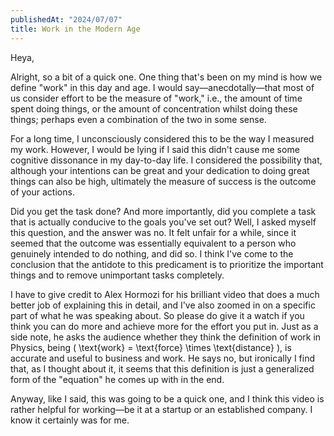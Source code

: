 ```yaml
---
publishedAt: "2024/07/07"
title: Work in the Modern Age
---
```


Heya,

Alright, so a bit of a quick one. One thing that's been on my mind is how we define "work" in this day and age. I would say—anecdotally—that most of us consider effort to be the measure of "work," i.e., the amount of time spent doing things, or the amount of concentration whilst doing these things; perhaps even a combination of the two in some sense.

For a long time, I unconsciously considered this to be the way I measured my work. However, I would be lying if I said this didn't cause me some cognitive dissonance in my day-to-day life. I considered the possibility that, although your intentions can be great and your dedication to doing great things can also be high, ultimately the measure of success is the outcome of your actions.

Did you get the task done? And more importantly, did you complete a task that is actually conducive to the goals you've set out? Well, I asked myself this question, and the answer was no. It felt unfair for a while, since it seemed that the outcome was essentially equivalent to a person who genuinely intended to do nothing, and did so. I think I've come to the conclusion that the antidote to this predicament is to prioritize the important things and to remove unimportant tasks completely.

I have to give credit to Alex Hormozi for his brilliant video that does a much better job of explaining this in detail, and I've also zoomed in on a specific part of what he was speaking about. So please do give it a watch if you think you can do more and achieve more for the effort you put in. Just as a side note, he asks the audience whether they think the definition of work in Physics, being \( \text{work} = \text{force} \times \text{distance} \), is accurate and useful to business and work. He says no, but ironically I find that, as I thought about it, it seems that this definition is just a generalized form of the "equation" he comes up with in the end.

Anyway, like I said, this was going to be a quick one, and I think this video is rather helpful for working—be it at a startup or an established company. I know it certainly was for me.